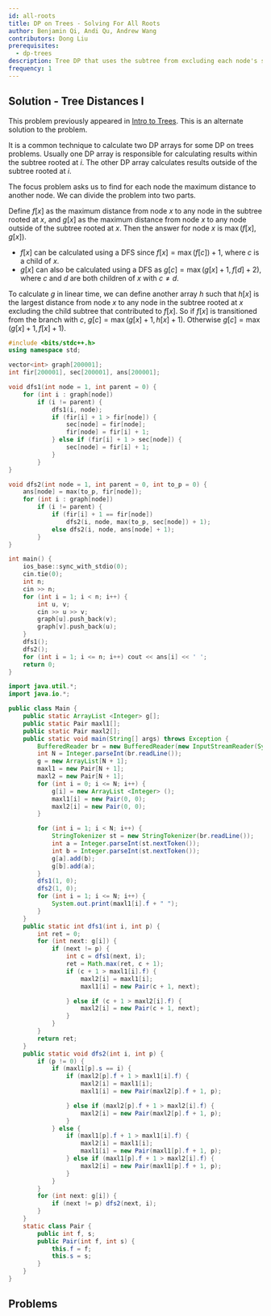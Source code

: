 ```yaml
---
id: all-roots
title: DP on Trees - Solving For All Roots
author: Benjamin Qi, Andi Qu, Andrew Wang
contributors: Dong Liu
prerequisites:
  - dp-trees
description: Tree DP that uses the subtree from excluding each node's subtree.
frequency: 1
---
```


<FocusProblem problem="ex" />

## Solution - Tree Distances I

<Resources>
	<Resource source="CPH" title="14.3 - All Longest Paths" />
</Resources>

<Info title="Note">

This problem previously appeared in
[Intro to Trees](/silver/intro-tree/#problem-cses-1132). This is an
alternate solution to the problem.

</Info>

It is a common technique to calculate two DP arrays for some DP on trees problems. Usually one DP array is responsible for calculating results within the subtree rooted at $i$. The other DP array calculates results outside of the subtree rooted at $i$. 

The focus problem asks us to find for each node the maximum distance to another node. We can divide the problem into two parts. 

Define $f[x]$ as the maximum distance from node $x$ to any node in the subtree rooted at $x$, and $g[x]$ as the maximum distance from node $x$ to any node outside of the subtree rooted at $x$. Then the answer for node $x$ is $\max(f[x],g[x])$.

 - $f[x]$ can be calculated using a DFS since $f[x]=\max(f[c])+1$, where $c$ is a child of $x$.
 - $g[x]$ can also be calculated using a DFS as $g[c]=\max(g[x]+1, f[d]+2)$, where $c$ and $d$ are both children of $x$ with $c \neq d$.

To calculate $g$ in linear time, we can define another array $h$ such that $h[x]$ is the largest distance from node $x$ to any node in the subtree rooted at $x$ excluding the child subtree that contributed to $f[x]$. So if $f[x]$ is transitioned from the branch with $c$, $g[c]=\max(g[x]+1,h[x]+1)$. Otherwise $g[c]=\max(g[x]+1,f[x]+1)$.

<LanguageSection>

<CPPSection>

```cpp
#include <bits/stdc++.h>
using namespace std;

vector<int> graph[200001];
int fir[200001], sec[200001], ans[200001];

void dfs1(int node = 1, int parent = 0) {
	for (int i : graph[node])
		if (i != parent) {
			dfs1(i, node);
			if (fir[i] + 1 > fir[node]) {
				sec[node] = fir[node];
				fir[node] = fir[i] + 1;
			} else if (fir[i] + 1 > sec[node]) {
				sec[node] = fir[i] + 1;
			}
		}
}

void dfs2(int node = 1, int parent = 0, int to_p = 0) {
	ans[node] = max(to_p, fir[node]);
	for (int i : graph[node])
		if (i != parent) {
			if (fir[i] + 1 == fir[node])
				dfs2(i, node, max(to_p, sec[node]) + 1);
			else dfs2(i, node, ans[node] + 1);
		}
}

int main() {
	ios_base::sync_with_stdio(0);
	cin.tie(0);
	int n;
	cin >> n;
	for (int i = 1; i < n; i++) {
		int u, v;
		cin >> u >> v;
		graph[u].push_back(v);
		graph[v].push_back(u);
	}
	dfs1();
	dfs2();
	for (int i = 1; i <= n; i++) cout << ans[i] << ' ';
	return 0;
}
```
</CPPSection>

<JavaSection>

```java
import java.util.*;
import java.io.*;

public class Main {
	public static ArrayList <Integer> g[];
	public static Pair maxl1[];
	public static Pair maxl2[];
	public static void main(String[] args) throws Exception {
		BufferedReader br = new BufferedReader(new InputStreamReader(System.in));
		int N = Integer.parseInt(br.readLine());
		g = new ArrayList[N + 1];
		maxl1 = new Pair[N + 1];
		maxl2 = new Pair[N + 1];
		for (int i = 0; i <= N; i++) {
			g[i] = new ArrayList <Integer> ();
			maxl1[i] = new Pair(0, 0);
			maxl2[i] = new Pair(0, 0);
		}

		for (int i = 1; i < N; i++) {
			StringTokenizer st = new StringTokenizer(br.readLine());
			int a = Integer.parseInt(st.nextToken());
			int b = Integer.parseInt(st.nextToken());
			g[a].add(b);
			g[b].add(a);
		}
		dfs1(1, 0);
		dfs2(1, 0);
		for (int i = 1; i <= N; i++) {
			System.out.print(maxl1[i].f + " ");
		}
	}
	public static int dfs1(int i, int p) {
		int ret = 0;
		for (int next: g[i]) {
			if (next != p) {
				int c = dfs1(next, i);
				ret = Math.max(ret, c + 1);
				if (c + 1 > maxl1[i].f) {
					maxl2[i] = maxl1[i];
					maxl1[i] = new Pair(c + 1, next);

				} else if (c + 1 > maxl2[i].f) {
					maxl2[i] = new Pair(c + 1, next);
				}
			}
		}
		return ret;
	}
	public static void dfs2(int i, int p) {
		if (p != 0) {
			if (maxl1[p].s == i) {
				if (maxl2[p].f + 1 > maxl1[i].f) {
					maxl2[i] = maxl1[i];
					maxl1[i] = new Pair(maxl2[p].f + 1, p);

				} else if (maxl2[p].f + 1 > maxl2[i].f) {
					maxl2[i] = new Pair(maxl2[p].f + 1, p);
				}
			} else {
				if (maxl1[p].f + 1 > maxl1[i].f) {
					maxl2[i] = maxl1[i];
					maxl1[i] = new Pair(maxl1[p].f + 1, p);
				} else if (maxl1[p].f + 1 > maxl2[i].f) {
					maxl2[i] = new Pair(maxl1[p].f + 1, p);
				}
			}
		}
		for (int next: g[i]) {
			if (next != p) dfs2(next, i);
		}
	}
	static class Pair {
		public int f, s;
		public Pair(int f, int s) {
			this.f = f;
			this.s = s;
		}
	}
}
```

</JavaSection>

</LanguageSection>

## Problems

<Problems problems="roots" />
